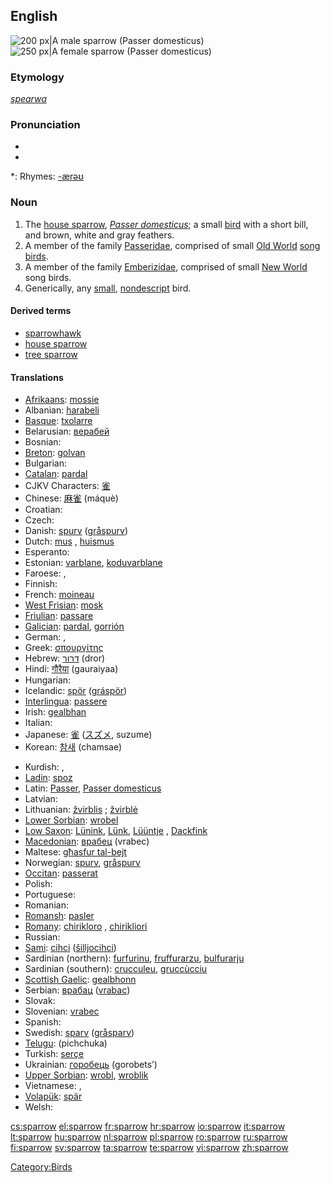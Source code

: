 {{wikipedia}}
==English==
[[Image:Passer_domesticus3.jpg|thumb|right|200 px|A male sparrow (''Passer domesticus'')]]
[[Image:House sparrow04.jpg|thumb|right|250 px|A female sparrow (''Passer domesticus'')]]

===Etymology===
{{OE.}} ''[[spearwa]]''

===Pronunciation===
* {{IPA|/ˈspæɹəʊ/}}
* {{audio|en-us-sparrow.ogg|Audio (US)}}

*: Rhymes: [[Rhymes:English:-ærəʊ|-ærəʊ]]

===Noun===
{{en-noun}}

# The [[house sparrow]], ''[[Passer domesticus]]''; a small [[bird]] with a short bill, and brown, white and gray feathers.
# A member of the family [[Passeridae]], comprised of small [[Old World]] [[song bird]]s.
# A member of the family [[Emberizidae]], comprised of small [[New World]] song birds.
# Generically, any [[small]], [[nondescript]] bird.

====Derived terms====
* [[sparrowhawk]]
* [[house sparrow]]
* [[tree sparrow]]

====Translations====
{{top}}
* [[Afrikaans]]: [[mossie]]
* Albanian: [[harabeli]]
* [[Basque]]: [[txolarre]]
* Belarusian: [[верабей]]
* Bosnian: {{t-|bs|vrabac|m}}
* [[Breton]]: [[golvan]]
* Bulgarian: {{t+|bg|врабче|tr=vrabče|sc=Cyrl}}
* [[Catalan]]: [[pardal]] {{m}}
* CJKV Characters: [[雀]]
* Chinese: [[麻雀]] (máquè)
* Croatian: {{t+|hr|vrabac}}
* Czech: {{t+|cs|vrabec|m}}
* Danish: [[spurv]] ([[gråspurv]])
* Dutch: [[mus]] {{f}}, [[huismus]] {{f}}
* Esperanto: {{t-|eo|pasero|xs=Esperanto}}
* Estonian: [[varblane]], [[koduvarblane]]
* Faroese: {{t-|fo|spurvur|xs=Faroese}}, {{t-|fo|gráspurvur|xs=Faroese}}
* Finnish: {{t+|fi|varpunen}}
* French: [[moineau]] {{m}}
* [[West Frisian]]: [[mosk]]
* [[Friulian]]: [[passare]]
* [[Galician]]: [[pardal]], [[gorrión]]
* German: {{t+|de|Sperling|m}}, {{t+|de|Spatz|m}}
* Greek: [[σπουργίτης]] {{m}}
* Hebrew: [[דרור]] (dror)
* Hindi: [[गौरैया]] (gauraiyaa)
* Hungarian: {{t+|hu|veréb}}
* Icelandic: [[spör]] ([[gráspör]])
* [[Interlingua]]: [[passere]]
* Irish: [[gealbhan]]
* Italian: {{t+|it|passero|m}}
* Japanese: [[雀]] ([[スズメ]], suzume)
* Korean: [[참새]] (chamsae)
{{mid}}
* Kurdish: {{KUchar|[[چۆله‌که‌]]}}, {{KUchar|[[پاساری]]}}
* [[Ladin]]: [[spoz]]
* Latin: [[Passer]], [[Passer domesticus]]
* Latvian: {{t-|lv|zvirbulis|m|xs=Latvian}}
* Lithuanian: [[žvirblis]] {{m}}; [[žvirblė]] {{f}}
* [[Lower Sorbian]]: [[wrobel]]
* [[Low Saxon]]: [[Lünink]], [[Lünk]], [[Lüüntje]] {{m}}, [[Dackfink]] {{m}}
* [[Macedonian]]: [[врабец]] (vrabec)
* Maltese: [[għasfur tal-bejt]]
* Norwegian: [[spurv]], [[gråspurv]] {{m}}
* [[Occitan]]: [[passerat]]
* Polish: {{t+|pl|wróbel|m}}
* Portuguese: {{t-|pt|pardal|m}}
* Romanian: {{t+|ro|vrabie}}
* [[Romansh]]: [[pasler]]
* [[Romany]]: [[chirikloro]] {{m}}, [[chirikliori]] {{f}}
* Russian: {{t+|ru|воробей|m|tr=vorobéj|sc=Cyrl}}
* [[Sami]]: [[cihci]] ([[šilljocihci]])
* Sardinian (northern): [[furfurinu]], [[fruffurarzu]], [[bulfurarju]] {{m}}
* Sardinian (southern): [[crucculeu]], [[gruccùcciu]] {{m}}
* [[Scottish Gaelic]]: [[gealbhonn]]
* Serbian: [[врабац]] ([[vrabac]])
* Slovak: {{t-|sk|vrabec}}
* Slovenian: [[vrabec]] {{m}}
* Spanish: {{t+|es|gorrión|m}}
* Swedish: [[sparv]] ([[gråsparv]])
* [[Telugu]]: {{t|te|పిచ్చుక|sc=Telu}} (pichchuka)
* Turkish: [[serçe]]
* Ukrainian: [[горобець]] (gorobets’)
* [[Upper Sorbian]]: [[wrobl]], [[wroblik]]
* Vietnamese: {{t+|vi|sẻ|xs=Vietnamese}}, {{t-|vi|chim sẻ|xs=Vietnamese}}
* [[Volapük]]: [[spär]]
* Welsh: {{t-|cy|aderyn|xs=Welsh}}
{{bottom}}

[[Category:Birds]]

[[cs:sparrow]]
[[el:sparrow]]
[[fr:sparrow]]
[[hr:sparrow]]
[[io:sparrow]]
[[it:sparrow]]
[[lt:sparrow]]
[[hu:sparrow]]
[[nl:sparrow]]
[[pl:sparrow]]
[[ro:sparrow]]
[[ru:sparrow]]
[[fi:sparrow]]
[[sv:sparrow]]
[[ta:sparrow]]
[[te:sparrow]]
[[vi:sparrow]]
[[zh:sparrow]]